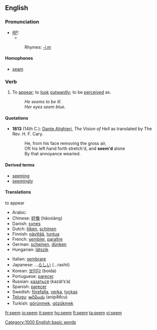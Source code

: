 ==English==

{{rank|character|taking|information|467|seem|book|story|deep}}

===Pronunciation===
* ''[[RP]]:'' {{IPA|/siːm/}}
**{{audio|en-us-seem.ogg|Audio (US)}}
*:Rhymes: [[Rhymes:English:-iːm|-iːm]]

====Homophones====
*[[seam]]

===Verb===
{{en-verb}}

# To [[appear]]; to [[look]] [[outwardly]]; to be [[perceive]]d as.
#: ''He seems to be ill.''
#: ''Her eyes seem blue.''

====Quotations====
*'''1813''' (14th C.): [[w:Dante Alighieri|Dante Alighieri]], ''The Vision of Hell'' as translated by The Rev. H. F. Cary.
*:He, from his face removing the gross air,<br>Oft his left hand forth stretch'd, and '''seem'd''' alone<br>By that annoyance wearied.

====Derived terms====
*[[seeming]]
*[[seemingly]]

====Translations====
;to appear
{{top}}
*Arabic: {{ARchar|[[يبدو]]}} {{IPAchar|(yábdu)}}
*Chinese: [[好像]] (hǎoxiàng)
*Danish: [[synes]]
*Dutch: [[lijken]], [[schijnen]]
*Finnish: [[näyttää]], [[tuntua]]
*French: [[sembler]], [[paraître]]
*German: [[scheinen]], [[dünken]]
*Hungarian: [[látszik]]
{{mid}}
*Italian: [[sembrare]]
*Japanese: ...[[らしい]] (...rashii)
*Korean: [[보이다]] (boida)
*Portuguese: [[parecer]]
*Russian: [[казаться]] (kazát’s’a)
*Spanish: [[parecer]]
*Swedish: [[förefalla]], [[verka]], [[tyckas]]
*[[Telugu]]: [[అనిపించు]] (anipiMcu)
*Turkish: [[görünmek]], [[gözükmek]]
{{bottom}}

[[Category:1000 English basic words]]

[[fr:seem]]
[[io:seem]]
[[it:seem]]
[[hu:seem]]
[[fi:seem]]
[[ta:seem]]
[[vi:seem]]